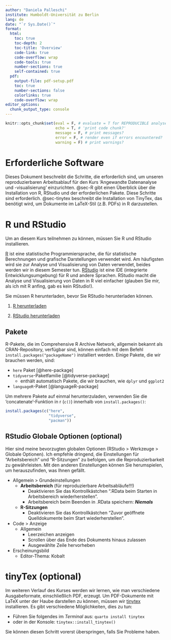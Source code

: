 ```yaml
---
author: "Daniela Palleschi"
institute: Humboldt-Universität zu Berlin
lang: de
date: "`r Sys.Date()`"
format:
  html:
    toc: true
    toc-depth: 2
    toc-title: 'Overview'
    code-link: true
    code-overflow: wrap
    code-tools: true
    number-sections: true
    self-contained: true
  pdf:
    output-file: pdf-setup.pdf
    toc: true
    number-sections: false
    colorlinks: true
    code-overflow: wrap
editor_options: 
  chunk_output_type: console
---
```


```r
knitr::opts_chunk$set(eval = F, # evaluate = T for REPRODUCIBLE analyses
                      echo = T, # 'print code chunk?'
                      message = F, # print messages?
                      error = F, # render even if errors encountered?
                      warning = F) # print warnings?
```

# Erforderliche Software {.unnumbered}

Dieses Dokument beschreibt die Schritte, die erforderlich sind, um unseren reproduzierbaren Arbeitsablauf für den Kurs 'Angewandte Datenanalyse und -visualisierung' einzurichten. @sec-R gibt einen Überblick über die Installation von R, RStudio und der erforderlichen Pakete. Diese Schritte sind erforderlich. @sec-tinytex beschreibt die Installation von TinyTex, das benötigt wird, um Dokumente im LaTeX-Stil (z.B. PDFs) in R darzustellen.

# R und RStudio {#sec-R}

Um an diesem Kurs teilnehmen zu können, müssen Sie R und RStudio installieren.

[R](https://www.r-project.org/about.html) ist eine statistische Programmiersprache, die für statistische Berechnungen und grafische Darstellungen verwendet wird. Am häufigsten wird sie zur Analyse und Visualisierung von Daten verwendet, beides werden wir in diesem Semester tun. [RStudio](https://posit.co/download/rstudio-desktop/) ist eine IDE (integrierte Entwicklungsumgebung) für R und andere Sprachen. RStudio macht die Analyse und Visualisierung von Daten in R viel einfacher (glauben Sie mir, als ich mit R anfing, gab es kein RStudio!).

Sie müssen R herunterladen, bevor Sie RStudio herunterladen können.

1. [R herunterladen](https://cran.r-project.org/)

2. [RStudio herunterladen](https://www.rstudio.com/products/rstudio/download/)

## Pakete {#sec-packages}

R-Pakete, die im Comprehensive R Archive Network, allgemein bekannt als CRAN-Repository, verfügbar sind, können einfach mit dem Befehl `install.packages("packageName")` installiert werden. Einige Pakete, die wir brauchen werden, sind:

- `here` Paket [@here-package]
- `tidyverse`-Paketfamilie [@tidyverse-package]
  - enthält automatisch Pakete, die wir brauchen, wie `dplyr` und `ggplot2`
- `languageR`-Paket [@languageR-package]
  
Um mehrere Pakete auf einmal herunterzuladen, verwenden Sie die 'concatenate'-Funktion in r (`c()`) innerhalb von `install.packages()`:

```r
install.packages(c("here", 
                   "tidyverse",
                   "pacman"))
```

## RStudio Globale Optionen (optional)

Hier sind meine bevorzugten globalen Optionen (RStudio > Werkzeuge > Globale Optionen). Ich empfehle dringend, die Einstellungen für "Arbeitsbereich" und "R-Sitzungen" zu befolgen, um die Reproduzierbarkeit zu gewährleisten. Mit den anderen Einstellungen können Sie herumspielen, um herauszufinden, was Ihnen gefällt.

  - Allgemein > Grundeinstellungen
    - **Arbeitsbereich** (für reproduzierbare Arbeitsabläufe!!!)
        + Deaktivieren Sie das Kontrollkästchen ".RData beim Starten in Arbeitsbereich wiederherstellen".
        + Arbeitsbereich beim Beenden in .RData speichern: ***Niemals***
    - **R-Sitzungen**
        + Deaktivieren Sie das Kontrollkästchen "Zuvor geöffnete Quelldokumente beim Start wiederherstellen".
  - Code > Anzeige
    - Allgemein
      + Leerzeichen anzeigen
      + Scrollen über das Ende des Dokuments hinaus zulassen
      + Ausgewählte Zeile hervorheben
  - Erscheinungsbild
    - Editor-Thema: Kobalt

# tinyTex (optional) {#sec-tinytex}

Im weiteren Verlauf des Kurses werden wir lernen, wie man verschiedene Ausgabeformate, einschließlich PDF, erzeugt. Um PDF-Dokumente mit LaTeX unter der Haube darstellen zu können, müssen wir [tinytex](https://yihui.org/tinytex/) installieren. Es gibt verschiedene Möglichkeiten, dies zu tun:

- Führen Sie folgendes im *Terminal* aus: `quarto install tinytex`
- oder in der Konsole: `tinytex::install_tinytex()`

Sie können diesen Schritt vorerst überspringen, falls Sie Probleme haben.